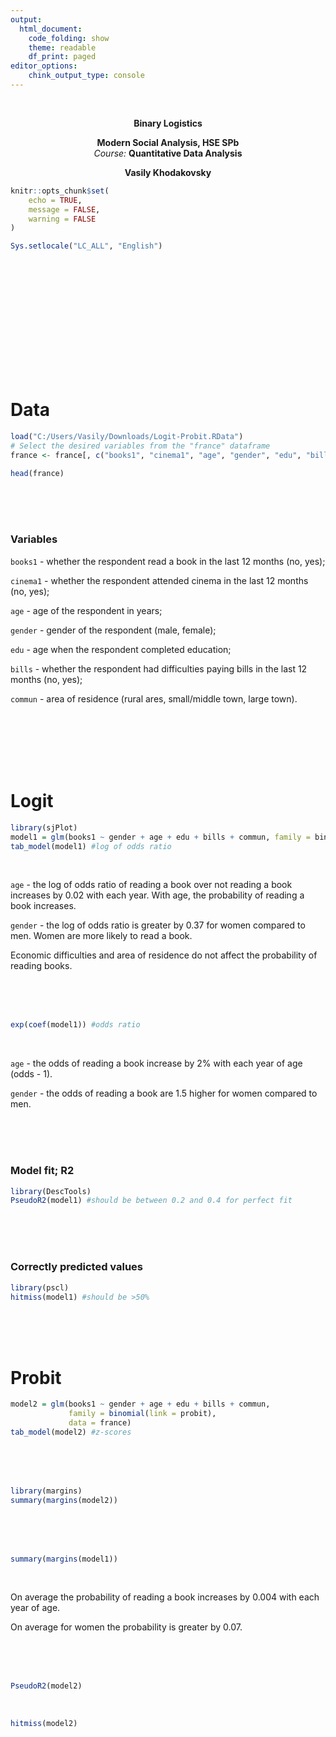 ```yaml
---
output: 
  html_document:
    code_folding: show
    theme: readable
    df_print: paged
editor_options:
    chink_output_type: console
---
```


<br>

<div style="text-align: center;">
<b><span class="h1">Binary Logistics</span></b>

<span class="h5">
<b>Modern Social Analysis, HSE SPb</b><br>
*Course:* <b>Quantitative Data Analysis</b>
</span>

<span class="h4"><b>
Vasily Khodakovsky</span>
</b></div>

```r
knitr::opts_chunk$set(
	echo = TRUE,
	message = FALSE,
	warning = FALSE
)
```

```r
Sys.setlocale("LC_ALL", "English")
```

<br>
<br>
<br>
<br>
<br>

<br>
<br>
<br>
<br>
<br>

# Data


```r
load("C:/Users/Vasily/Downloads/Logit-Probit.RData")
# Select the desired variables from the "france" dataframe
france <- france[, c("books1", "cinema1", "age", "gender", "edu", "bills", "commun")]


```


```r
head(france)
```

<br>
<br>
<br>

### Variables

`books1` - whether the respondent read a book in the last 12 months (no, yes);

`cinema1` - whether the respondent attended cinema in the last 12 months (no, yes);

`age`  - age of the respondent in years;

`gender` - gender of the respondent (male, female);

`edu` - age when the respondent completed education; 

`bills` - whether the respondent had difficulties paying bills in the last 12 months (no, yes);

`commun` - area of residence (rural ares, small/middle town, large town).

<br>
<br>
<br>
<br>
<br>



# Logit

```r
library(sjPlot)
model1 = glm(books1 ~ gender + age + edu + bills + commun, family = binomial, data = france)
tab_model(model1) #log of odds ratio
```

<br>

`age` - the log of odds ratio of reading a book over not reading a book increases by 0.02 with each year. With age, the probability of reading a book increases.

`gender` - the log of odds ratio is greater by 0.37 for women compared to men. Women are more likely to read a book.

Economic difficulties and area of residence do not affect the probability of reading books.

<br>
<br>
<br>

```r
exp(coef(model1)) #odds ratio
```

<br>

`age` - the odds of reading a book increase by 2% with each year of age (odds - 1).

`gender` - the odds of reading a book are 1.5 higher for women compared to men.

<br>
<br>
<br>

### Model fit; R2

```r
library(DescTools)
PseudoR2(model1) #should be between 0.2 and 0.4 for perfect fit
```

<br>
<br>
<br>

### Correctly predicted values

```r
library(pscl)
hitmiss(model1) #should be >50%
```

<br>
<br>
<br>


# Probit

```r
model2 = glm(books1 ~ gender + age + edu + bills + commun, 
             family = binomial(link = probit), 
             data = france)
tab_model(model2) #z-scores
```

<br>
<br>
<br>

```r
library(margins)
summary(margins(model2))
```

<br>
<br>
<br>

```r
summary(margins(model1))
```

<br>

On average the probability of reading a book increases by 0.004 with each year of age.

On average for women the probability is greater by 0.07.

<br>
<br>
<br>

```r
PseudoR2(model2)
```

<br>

```r
hitmiss(model2)
```

